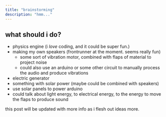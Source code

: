 ```yaml
---
title: "brainstorming"
description: "hmm..."
---
```


## what should i do?

- physics engine (i _love_ coding, and it could be super fun.)
- making my own speakers (frontrunner at the moment. seems really fun)
  - some sort of vibration motor, combined with flaps of material to project noise
  - could also use an arduino or some other circuit to manually process the audio and produce vibrations
- electric generator
- something with solar power (maybe could be combined with speakers)
- use solar panels to power arduino
- could talk about light energy, to electrical energy, to the energy to move the flaps to produce sound

this post will be updated with more info as i flesh out ideas more.

